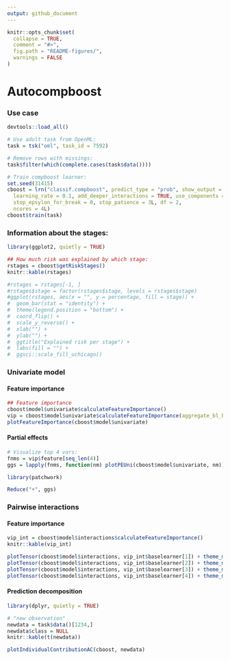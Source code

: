 ```yaml
---
output: github_document
---
```


<!-- README.md is generated from README.Rmd. Please edit that file -->

```r
knitr::opts_chunk$set(
  collapse = TRUE,
  comment = "#>",
  fig.path = "README-figures/",
  warnings = FALSE
)
```

# Autocompboost

### Use case

```r
devtools::load_all()

# Use adult task from OpenML:
task = tsk("oml", task_id = 7592)

# Remove rows with missings:
task$filter(which(complete.cases(task$data())))

# Train compboost learner:
set.seed(31415)
cboost = lrn("classif.compboost", predict_type = "prob", show_output = FALSE,
  learning_rate = 0.1, add_deeper_interactions = TRUE, use_components = FALSE,
  stop_epsylon_for_break = 0, stop_patience = 3L, df = 2,
  ncores = 4L)
cboost$train(task)
```

### Information about the stages:

```r
library(ggplot2, quietly = TRUE)

## How much risk was explained by which stage:
rstages = cboost$getRiskStages()
knitr::kable(rstages)

#rstages = rstages[-1, ]
#rstages$stage = factor(rstages$stage, levels = rstages$stage)
#ggplot(rstages, aes(x = "", y = percentage, fill = stage)) +
#  geom_bar(stat = "identity") +
#  theme(legend.position = "bottom") +
#  coord_flip() +
#  scale_y_reverse() +
#  xlab("") +
#  ylab("") +
#  ggtitle("Explained risk per stage") +
#  labs(fill = "") +
#  ggsci::scale_fill_uchicago()
```

### Univariate model

#### Feature importance

```r
## Feature importance
cboost$model$univariate$calculateFeatureImportance()
vip = cboost$model$univariate$calculateFeatureImportance(aggregate_bl_by_feat = TRUE)
plotFeatureImportance(cboost$model$univariate)
```

#### Partial effects

```r
# Visualize top 4 vars:
fnms = vip$feature[seq_len(4)]
ggs = lapply(fnms, function(nm) plotPEUni(cboost$model$univariate, nm))

library(patchwork)

Reduce("+", ggs)
```

### Pairwise interactions

#### Feature importance

```r
vip_int = cboost$model$interactions$calculateFeatureImportance()
knitr::kable(vip_int)

plotTensor(cboost$model$interactions, vip_int$baselearner[1]) + theme_minimal()
plotTensor(cboost$model$interactions, vip_int$baselearner[2]) + theme_minimal()
plotTensor(cboost$model$interactions, vip_int$baselearner[3]) + theme_minimal()
plotTensor(cboost$model$interactions, vip_int$baselearner[4]) + theme_minimal()
```

#### Prediction decomposition

```r
library(dplyr, quietly = TRUE)

# "new observation"
newdata = task$data()[1234,]
newdata$class = NULL
knitr::kable(t(newdata))

plotIndividualContributionAC(cboost, newdata)
```
